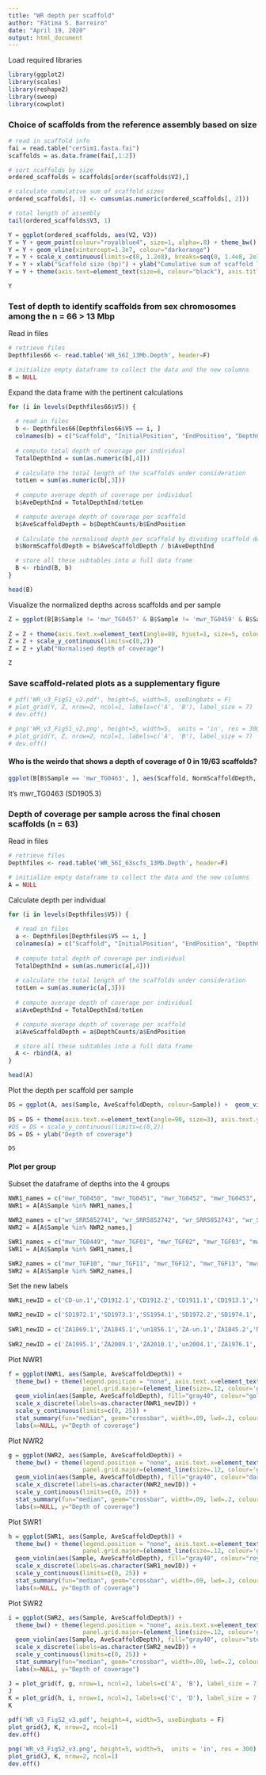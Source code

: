 ```yaml
---
title: "WR depth per scaffold"
author: "Fátima S. Barreiro"
date: "April 19, 2020"
output: html_document
---
```



Load required libraries
```r
library(ggplot2)
library(scales)
library(reshape2)
library(sweep)
library(cowplot)
```

### Choice of scaffolds from the reference assembly based on size

```r
# read in scaffold info
fai = read.table("cerSim1.fasta.fai")
scaffolds = as.data.frame(fai[,1:2])

# sort scaffolds by size
ordered_scaffolds = scaffolds[order(scaffolds$V2),]

# calculate cumulative sum of scaffold sizes 
ordered_scaffolds[, 3] <- cumsum(as.numeric(ordered_scaffolds[, 2]))

# total length of assembly
tail(ordered_scaffolds$V3, 1)
```


```r
Y = ggplot(ordered_scaffolds, aes(V2, V3))
Y = Y + geom_point(colour="royalblue4", size=1, alpha=.8) + theme_bw()
Y = Y + geom_vline(xintercept=1.3e7, colour="darkorange") 
Y = Y + scale_x_continuous(limits=c(0, 1.2e8), breaks=seq(0, 1.4e8, 2e7))
Y = Y + xlab("Scaffold size (bp)") + ylab("Cumulative sum of scaffold length (bp)")
Y = Y + theme(axis.text=element_text(size=6, colour="black"), axis.title=element_text(size=7))

Y
```




######################################################################

### Test of depth to identify scaffolds from sex chromosomes among the n = 66 > 13 Mbp

Read in files
```r
# retrieve files
Depthfiles66 <- read.table('WR_56I_13Mb.Depth', header=F)
```

```r
# initialize empty dataframe to collect the data and the new columns
B = NULL
```

Expand the data frame with the pertinent calculations
```r
for (i in levels(Depthfiles66$V5)) {
  
  # read in files
  b <- Depthfiles66[Depthfiles66$V5 == i, ]
  colnames(b) = c("Scaffold", "InitialPosition", "EndPosition", "DepthCounts", "Sample")
  
  # compute total depth of coverage per individual
  TotalDepthInd = sum(as.numeric(b[,4]))
  
  # calculate the total length of the scaffolds under consideration
  totLen = sum(as.numeric(b[,3]))
  
  # compute average depth of coverage per individual
  b$AveDepthInd = TotalDepthInd/totLen

  # compute average depth of coverage per scaffold
  b$AveScaffoldDepth = b$DepthCounts/b$EndPosition
  
  # Calculate the normalised depth per scaffold by dividing scaffold depth by total depth
  b$NormScaffoldDepth = b$AveScaffoldDepth / b$AveDepthInd

  # store all these subtables into a full data frame
  B <- rbind(B, b)
}

head(B)
```



Visualize the normalized depths across scaffolds and per sample
```r
Z = ggplot(B[B$Sample != 'mwr_TG0457' & B$Sample != 'mwr_TG0459' & B$Sample != 'mwr_TG0464' & B$Sample != 'mwr_TGF08', ], aes(Scaffold, NormScaffoldDepth, colour=Sample)) +  geom_point(size=1, alpha=.6) + theme_bw() + guides(colour=F)
  
Z = Z + theme(axis.text.x=element_text(angle=80, hjust=1, size=5, colour='black'), axis.text.y=element_text(size=8, colour="black"), axis.title=element_text(size=7))
Z = Z + scale_y_continuous(limits=c(0,2))
Z = Z + ylab("Normalised depth of coverage")

Z
```



### Save scaffold-related plots as a supplementary figure

```r
# pdf('WR_v3_FigS1_v2.pdf', height=5, width=5, useDingbats = F)
# plot_grid(Y, Z, nrow=2, ncol=1, labels=c('A', 'B'), label_size = 7)
# dev.off()
```


```r
# png('WR_v3_FigS1_v2.png', height=5, width=5,  units = 'in', res = 300)
# plot_grid(Y, Z, nrow=2, ncol=1, labels=c('A', 'B'), label_size = 7)
# dev.off()
```


#### Who is the weirdo that shows a depth of coverage of 0 in 19/63 scaffolds? 
```r
ggplot(B[B$Sample == 'mwr_TG0463', ], aes(Scaffold, NormScaffoldDepth, colour=Sample)) +  geom_point(size=1, alpha=.6) + theme_bw()
```


It's mwr_TG0463 (SD1905.3)


##############################################################################

### Depth of coverage per sample across the final chosen scaffolds (n = 63)


Read in files
```r
# retrieve files
Depthfiles <- read.table('WR_56I_63scfs_13Mb.Depth', header=F)
```

```r
# initialize empty dataframe to collect the data and the new columns
A = NULL
```


Calculate depth per individual
```r
for (i in levels(Depthfiles$V5)) {
  
  # read in files
  a <- Depthfiles[Depthfiles$V5 == i, ]
  colnames(a) = c("Scaffold", "InitialPosition", "EndPosition", "DepthCounts", "Sample")
  
  # compute total depth of coverage per individual
  TotalDepthInd = sum(as.numeric(a[,4]))
  
  # calculate the total length of the scaffolds under consideration
  totLen = sum(as.numeric(a[,3]))
  
  # compute average depth of coverage per individual
  a$AveDepthInd = TotalDepthInd/totLen

  # compute average depth of coverage per scaffold
  a$AveScaffoldDepth = a$DepthCounts/a$EndPosition

  # store all these subtables into a full data frame
  A <- rbind(A, a)
}

head(A)

```


Plot the depth per scaffold per sample
```r
DS = ggplot(A, aes(Sample, AveScaffoldDepth, colour=Sample)) +  geom_violin(alpha=.6) + theme_bw() + guides(colour=F)
  
DS = DS + theme(axis.text.x=element_text(angle=90, size=3), axis.text.y=element_text(size=8), axis.title=element_text(size=8))
#DS = DS + scale_y_continuous(limits=c(0,2))
DS = DS + ylab("Depth of coverage")

DS
```



#### Plot per group

Subset the dataframe of depths into the 4 groups
```r
NWR1_names = c("mwr_TG0450", "mwr_TG0451", "mwr_TG0452", "mwr_TG0453", "mwr_TG0454", "mwr_TG0455", "mwr_TG0456", "mwr_TG0458", "mwr_TG0460", "mwr_TG0461", "mwr_TG0462", "mwr_TG0463", "mwr_TG0465", "mwr_TGF14", "mwr_TGF15", "mwr_TGF16")
NWR1 = A[A$Sample %in% NWR1_names,]

NWR2_names = c("wr_SRR5852741", "wr_SRR5852742", "wr_SRR5852743", "wr_SRR5852744", "wr_SRR5852745", "wr_SRR5852746", "wr_SRR5852747", "wr_SRR5852748", "wr_SRR5852749")
NWR2 = A[A$Sample %in% NWR2_names,]

SWR1_names = c("mwr_TG0449", "mwr_TGF01", "mwr_TGF02", "mwr_TGF03", "mwr_TGF04", "mwr_TGF05", "mwr_TGF06", "mwr_TGF07", "mwr_TGF09")
SWR1 = A[A$Sample %in% SWR1_names,]

SWR2_names = c("mwr_TGF10", "mwr_TGF11", "mwr_TGF12", "mwr_TGF13", "mwr_TGF17", "wr_P9109_102", "wr_P9109_103", "wr_P9109_104", "wr_P9109_105", "wr_P9109_106", "wr_P9109_107", "wr_P9109_108", "wr_P9109_109", "wr_P9109_110", "wr_SRR5852738", "wr_SRR5852739", "wr_SRR5852740", "wr_SRR5852750")
SWR2 = A[A$Sample %in% SWR2_names,]
```


Set the new labels
```r
NWR1_newID = c('CD-un.1','CD1912.1','CD1912.2','CD1911.1','CD1913.1','CD1912.3','CD1911.2','CD-un.2','SD1905.1','SD1905.2','UG1905.1','SD1905.3','SD1905.4','SD1914.1','UG1905.2','SD1905.5')

NWR2_newID = c('SD1972.1','SD1973.1','SS1954.1','SD1972.2','SD1974.1','SD1972.3','SD1963.1','UG1965.1','SD1972.4')
  
SWR1_newID = c('ZA1869.1','ZA1845.1','un1856.1','ZA-un.1','ZA1845.2','NA1856.1','NA1845.1','NA1857.1','ZA1842.1')
  
SWR2_newID = c('ZA1995.1','ZA2009.1','ZA2010.1','un2004.1','ZA1976.1','cap2009.1','cap2010.1','cap2008.1','cap2011.1','cap2011.2','cap2011.3','ZA2012.1','ZA1968.1','ZA1969.1','ZA1958.1','ZA1963.1','ZA1963.2','ZA1961.1')
```



Plot NWR1
```r
f = ggplot(NWR1, aes(Sample, AveScaffoldDepth)) + 
  theme_bw() + theme(legend.position = "none", axis.text.x=element_text(angle=40, hjust=1, size=7, colour='black'), axis.text.y=element_text(size=7, colour="black"), axis.title.y=element_text(size=7), 
                     panel.grid.major=(element_line(size=.12, colour='gray70'))) +
  geom_violin(aes(Sample, AveScaffoldDepth), fill="gray40", colour="gold3", alpha=.4, lwd=.2) +
  scale_x_discrete(labels=as.character(NWR1_newID)) +
  scale_y_continuous(limits=c(0, 25)) +
  stat_summary(fun="median", geom="crossbar", width=.09, lwd=.2, colour="black") +
  labs(x=NULL, y="Depth of coverage")

```


Plot NWR2
```r
g = ggplot(NWR2, aes(Sample, AveScaffoldDepth)) + 
  theme_bw() + theme(legend.position = "none", axis.text.x=element_text(angle=40, hjust=1, size=7, colour='black'), axis.text.y=element_text(size=7, colour="black"), axis.title.y=element_text(size=7), 
                     panel.grid.major=(element_line(size=.12, colour='gray70'))) +
  geom_violin(aes(Sample, AveScaffoldDepth), fill="gray40", colour="darkorange", alpha=.4, lwd=.2) +
  scale_x_discrete(labels=as.character(NWR2_newID)) +
  scale_y_continuous(limits=c(0, 25)) +
  stat_summary(fun="median", geom="crossbar", width=.09, lwd=.2, colour="black") +
  labs(x=NULL, y="Depth of coverage")

```

Plot SWR1
```r
h = ggplot(SWR1, aes(Sample, AveScaffoldDepth)) + 
  theme_bw() + theme(legend.position = "none", axis.text.x=element_text(angle=40, hjust=1, size=7, colour='black'), axis.text.y=element_text(size=7, colour="black"), axis.title.y=element_text(size=7), 
                     panel.grid.major=(element_line(size=.12, colour='gray70'))) +
  geom_violin(aes(Sample, AveScaffoldDepth), fill="gray40", colour="royalblue4", alpha=.4, lwd=.2) +
  scale_x_discrete(labels=as.character(SWR1_newID)) +
  scale_y_continuous(limits=c(0, 25)) +
  stat_summary(fun="median", geom="crossbar", width=.09, lwd=.2, colour="black") +
  labs(x=NULL, y="Depth of coverage")

```

Plot SWR2
```r
i = ggplot(SWR2, aes(Sample, AveScaffoldDepth)) + 
  theme_bw() + theme(legend.position = "none", axis.text.x=element_text(angle=40, hjust=1, size=7, colour='black'), axis.text.y=element_text(size=7, colour="black"), axis.title.y=element_text(size=7), 
                     panel.grid.major=(element_line(size=.12, colour='gray70'))) +
  geom_violin(aes(Sample, AveScaffoldDepth), fill="gray40", colour="steelblue3", alpha=.4, lwd=.2) +
  scale_x_discrete(labels=as.character(SWR2_newID)) +
  scale_y_continuous(limits=c(0, 25)) +
  stat_summary(fun="median", geom="crossbar", width=.09, lwd=.2, colour="black") +
  labs(x=NULL, y="Depth of coverage")

```


```r
J = plot_grid(f, g, nrow=1, ncol=2, labels=c('A', 'B'), label_size = 7, rel_widths = c(1.5, 1))
J
K = plot_grid(h, i, nrow=1, ncol=2, labels=c('C', 'D'), label_size = 7, rel_widths = c(1, 1.5))
K
```


```r
pdf('WR_v3_FigS2_v3.pdf', height=4, width=5, useDingbats = F)
plot_grid(J, K, nrow=2, ncol=1)
dev.off()

```


```r
png('WR_v3_FigS2_v3.png', height=5, width=5,  units = 'in', res = 300)
plot_grid(J, K, nrow=2, ncol=1)
dev.off()
```











